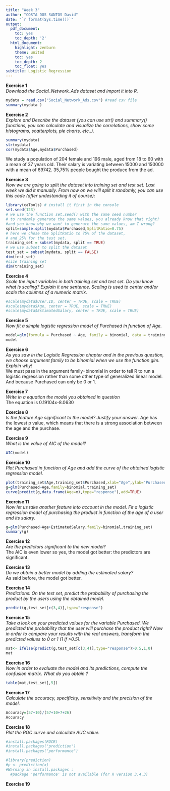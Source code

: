 ---
title: "Week 3"
author: "COSTA DOS SANTOS David"
date: "`r format(Sys.time())`"
output:
  pdf_document:
    toc: yes
    toc_depth: '2'
  html_document:
    highlight: zenburn
    theme: united
    toc: yes
    toc_depth: 2
    toc_float: yes
subtitle: Logistic Regression
---
**Exercise 1**  
*Download the Social_Network_Ads dataset  and import it into R.*
```{r}
mydata = read.csv("Social_Network_Ads.csv") #read csv file 
summary(mydata )

```
**Exercise 2**  
*Explore and Describe the dataset (you can use str() and summary() functions, you can calculate and visualize the correlations, show some histograms, scatterplots, pie charts, etc..).*
```{r}
summary(mydata)
str(mydata)
cor(mydata$Age,mydata$Purchased)


```
We study a population of 204 female and 196 male, aged from 18 to 60 with a mean of 37 years old. Their salary is variating between 15000 and 150000 with a mean of 69742. 35,75% people bought the produce from the ad.

**Exercise 3**  
 *Now we are going to split the dataset into training set and test set. Last week we did it manually. From now on we will split it randomly, you can use this code (after undestanding it of course):*
```{r}
library(caTools) # install it first in the console
set.seed(123)
# we use the function set.seed() with the same seed number
# to randomly generate the same values, you already know that right? 
#and you know why we want to generate the same values, am I wrong? 
split=sample.split(mydata$Purchased,SplitRatio=0.75)
# here we chose the SplitRatio to 75% of the dataset,
# and 25% for the test set.
training_set = subset(mydata, split == TRUE)
# we use subset to split the dataset
test_set = subset(mydata, split == FALSE)
dim(test_set)
#size training set
dim(training_set)
```

**Exercise 4**  
*Scale the input variables in both training set and test set. Do you know what is scaling? Explain it one sentence.*
*Scaling is used to center and/or scale the columns of a numeric matrix.*
```{r}
#scale(mydata$User.ID, center = TRUE, scale = TRUE)
#scale(mydata$Age, center = TRUE, scale = TRUE)
#scale(mydata$EstimatedSalary, center = TRUE, scale = TRUE)


```
**Exercise 5**  
*Now fit a simple logistic regression model of Purchased in function of Age.*
```{r}
model=glm(formula = Purchased ~ Age, family = binomial, data = training_set)
model
```

**Exercise 6**  
*As you saw in the Logistic Regression chapter and in the previous question, we choose argument family to be binomial when we use the function glm. Explain why!*  
We must pass in the argument family=binomial in order to tell R to run a logistic regression rather than some other type of generalized linear model. And because Purchased can only be 0 or 1.

**Exercise 7**  
*Write in a equation the model you obtained in question *  
The equation is 0.19104x-8.0630

**Exercise 8**  
*Is the feature Age significant to the model? Justify your answer.*
Age has the lowest p value, which means that there is a strong association between the age and the purchase.

**Exercise 9**  
*What is the value of AIC of the model?*
```{r}
AIC(model)
```

**Exercise 10**  
*Plot Purchased in function of Age and add the curve of the obtained logistic regression model.*
```{r}
plot(training_set$Age,training_set$Purchased,xlab="Age",ylab="Purchased")
g=glm(Purchased~Age,family=binomial,training_set)
curve(predict(g,data.frame(Age=x),type="response"),add=TRUE)
```

**Exercise 11**  
*Now let us take another feature into account in the model. Fit a logistic regression model of purchasing the product in function of the age of a user and its salary.*
```{r}
g=glm(Purchased~Age+EstimatedSalary,family=binomial,training_set)
summary(g)
```

**Exercise 12**  
*Are the predictors significant to the new model?*  
The AIC is even lower so yes, the model got better: the predictors are significant.

**Exercise 13**  
*Do we obtain a better model by adding the estimated salary?*  
As said before, the model got better.

**Exercise 14**  
*Predictions: On the test set, predict the probability of purchasing the product by the users using the obtained model.*
```{r}
predict(g,test_set[c(3,4)],type="response")

```

**Exercise 15**  
*Take a look on your predicted values for the variable Purchased. We predicted the probability that the user will purchase the product right? Now in order to compare your results with the real answers, transform the predicted values to 0 or 1 (1 if >0.5).*
```{r}
mat<- ifelse(predict(g,test_set[c(3,4)],type="response")>0.5,1,0)
mat
```

**Exercise 16**  
*Now in order to evaluate the model and its predictions, compute the confusion matrix. What do you obtain ?*
```{r}
table(mat,test_set[,5])
```

**Exercise 17**  
*Calculate the accuracy, specificity, sensitivity and the precision of the model.*
```{r}
Accuracy=(57+10)/(57+10+7+26)
Accuracy
```

**Exercise 18**  
*Plot the ROC curve and calculate AUC value.*
```{r}
#install.packages(ROCR)
#install.packages("prediction")
#install.packages("performance")

#library(prediction)
#p <- prediction(x)
#Warning in install.packages :
  #package 'performance' is not available (for R version 3.4.3)
```

**Exercise 19**  

